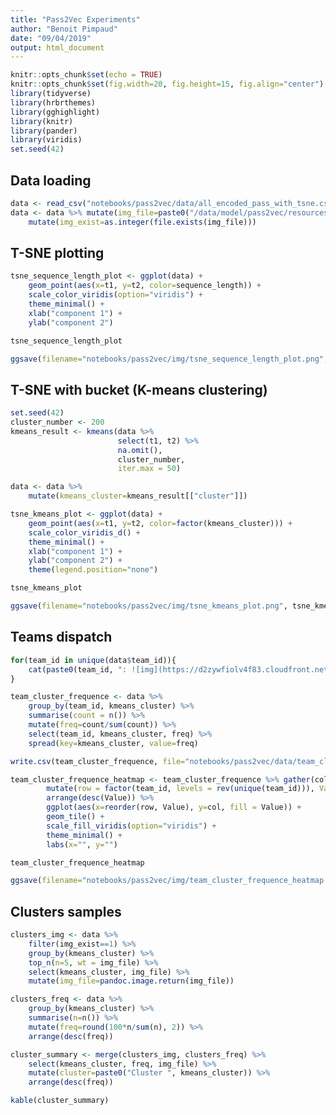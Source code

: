 ```yaml
---
title: "Pass2Vec Experiments"
author: "Benoit Pimpaud"
date: "09/04/2019"
output: html_document
---
```


```r
knitr::opts_chunk$set(echo = TRUE)
knitr::opts_chunk$set(fig.width=20, fig.height=15, fig.align="center") 
library(tidyverse)
library(hrbrthemes)
library(gghighlight)
library(knitr)
library(pander)
library(viridis)
set.seed(42)
```

## Data loading

```r
data <- read_csv("notebooks/pass2vec/data/all_encoded_pass_with_tsne.csv", col_types=cols(team_id=col_character()))
data <- data %>% mutate(img_file=paste0("/data/model/pass2vec/resources/seq_", id, ".png")) %>%
	mutate(img_exist=as.integer(file.exists(img_file)))

```

## T-SNE plotting

```r
tsne_sequence_length_plot <- ggplot(data) + 
    geom_point(aes(x=t1, y=t2, color=sequence_length)) + 
    scale_color_viridis(option="viridis") + 
    theme_minimal() + 
    xlab("component 1") + 
    ylab("component 2")

tsne_sequence_length_plot

ggsave(filename="notebooks/pass2vec/img/tsne_sequence_length_plot.png", tsne_sequence_length_plot, width=18, height=10, dpi=300)
```

## T-SNE with bucket (K-means clustering)

```r

set.seed(42)
cluster_number <- 200
kmeans_result <- kmeans(data %>% 
						select(t1, t2) %>% 
						na.omit(),
						cluster_number, 
						iter.max = 50)

data <- data %>% 
	mutate(kmeans_cluster=kmeans_result[["cluster"]])

tsne_kmeans_plot <- ggplot(data) + 
	geom_point(aes(x=t1, y=t2, color=factor(kmeans_cluster))) + 
	scale_color_viridis_d() + 
	theme_minimal() + 
	xlab("component 1") + 
	ylab("component 2") + 
	theme(legend.position="none")

tsne_kmeans_plot

ggsave(filename="notebooks/pass2vec/img/tsne_kmeans_plot.png", tsne_kmeans_plot, width=18, height=10, dpi=300)
```

## Teams dispatch

```r
for(team_id in unique(data$team_id)){
	cat(paste0(team_id, ": ![img](https://d2zywfiolv4f83.cloudfront.net/img/teams/",team_id,".png)"))
}
```

```r
team_cluster_frequence <- data %>% 
	group_by(team_id, kmeans_cluster) %>% 
	summarise(count = n()) %>%
	mutate(freq=count/sum(count)) %>%
	select(team_id, kmeans_cluster, freq) %>% 
    spread(key=kmeans_cluster, value=freq)

write.csv(team_cluster_frequence, file="notebooks/pass2vec/data/team_cluster_frequence.csv", row.names=FALSE)

team_cluster_frequence_heatmap <- team_cluster_frequence %>% gather(col, Value, -team_id) %>%
        mutate(row = factor(team_id, levels = rev(unique(team_id))), Value = Value) %>% 
        arrange(desc(Value)) %>%
        ggplot(aes(x=reorder(row, Value), y=col, fill = Value)) +
        geom_tile() +
        scale_fill_viridis(option="viridis") + 
        theme_minimal() + 
        labs(x="", y="")

team_cluster_frequence_heatmap

ggsave(filename="notebooks/pass2vec/img/team_cluster_frequence_heatmap.png", team_cluster_frequence_heatmap, width=18, height=10, dpi=300)
```

## Clusters samples

```r
clusters_img <- data %>% 
	filter(img_exist==1) %>% 
	group_by(kmeans_cluster) %>%
	top_n(n=5, wt = img_file) %>%
	select(kmeans_cluster, img_file) %>%
	mutate(img_file=pandoc.image.return(img_file))

clusters_freq <- data %>% 
	group_by(kmeans_cluster) %>% 
	summarise(n=n()) %>% 
	mutate(freq=round(100*n/sum(n), 2)) %>% 
	arrange(desc(freq))

cluster_summary <- merge(clusters_img, clusters_freq) %>%
	select(kmeans_cluster, freq, img_file) %>% 
	mutate(cluster=paste0("Cluster ", kmeans_cluster)) %>% 
	arrange(desc(freq))

kable(cluster_summary)
```
